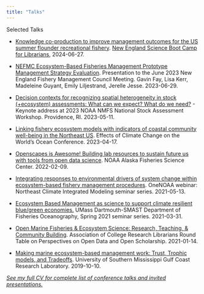 ```yaml
---
title: "Talks"
---
```


Selected Talks

-   [Knowledge co-production to improve management outcomes for the US summer flounder recreational fishery](https://docs.google.com/presentation/d/1ALbwaHBQG5mNmrjWbTJdyvp5RmZcEzxqrelo1ijXSjo/edit?usp=sharing). [New England Science Boot Camp for Librarians](https://sites.google.com/view/nesciboot/), 2024-06-27.

-   [NEFMC Ecosystem-Based Fisheries Management Prototype Management Strategy Evaluation](https://d23h0vhsm26o6d.cloudfront.net/2_Draft-final-Prototype-Management-Evaluation-pMSE-simulation-results-and-output-2nd-mailing_2023-07-06-181333_tsor.pdf). Presentation to the June 2023 New England Fishery Management Council Meeting. Gavin Fay, Lisa Kerr, Madeleine Guyant, Emily Liljestrand, Jerelle Jesse. 2023-06-29.

-   [Decision contexts for recognizing spatial heterogeneity in stock (+ecosystem) assessments: What can we expect? What do we need?](https://docs.google.com/presentation/d/1t4gn-d2UUsS_LjfTiyuOLbgOUCh9dgFDwpfa-wodAhw/edit?usp=sharing) - Keynote address at 2023 NOAA NMFS National Stock Assessment Workshop. Providence, RI. 2023-05-11.

-   [Linking fishery ecosystem models with indicators of coastal community well-being in the Northeast US](https://docs.google.com/presentation/d/1J7Wm80JFRDqEZRMo-gmSjlKMI5YTn6pYtIMYwpYIGY8/edit?usp=sharing). Effects of Climate Change on the World’s Ocean Conference. 2023-04-17.

-   [Openscapes is Awesome! Building lab resources to sustain future us with tools from open data science](https://docs.google.com/presentation/d/1c624mH3md8pQHiP6rJ7HPuhxDLgNB7xvONDZlUM3f64/edit?usp=sharing). NOAA Alaska Fisheries Science Center. 2022-02-09.

-   [Integrating responses to environmental drivers of system change within ecosystem-based fishery management procedures](https://docs.google.com/presentation/d/1sD8pq7I8JFV-cdshfdlf-_z9SgAO4JgSlx4hxGvcZBI/edit?usp=sharing). OneNOAA webinar: Northeast Climate Integrated Modeling seminar series. 2021-05-13.

-   [Ecosystem Based Management as science to support climate resilient blue/green economies.](https://docs.google.com/presentation/d/1c2vbw3mCSNJYx3RJb4kW-FJxKZsRQ_Ju3GDU7OhCsMg/edit#slide=id.p) UMass Dartmouth-SMAST Department of Fisheries Oceanography, Spring 2021 seminar series. 2021-03-31.

-   [Open Marine Fisheries & Ecosystem Science: Research, Teaching, & Community Building](https://docs.google.com/presentation/d/1Y5OcbWccQd7j2RpQIb1qEwX9F-_K-ShP7q-KNIQCNUM/edit?usp=sharing). Association of College Research Librarians Round Table on Perspectives on Open Data and Open Scholarship. 2021-01-14.

-   [Making marine ecosystem-based management work: Trust, Trophic models, and Tradeoffs](https://docs.google.com/presentation/d/1qH2IETyr83qdRN6HV1VpKC-8BlMqlUDn/edit?usp=sharing&ouid=100082783551785338508&rtpof=true&sd=true). University of Southern Mississippi Gulf Coast Research Laboratory. 2019-10-10.

[*See my full CV for complete list of conference talks and invited presentations.*](https://drive.google.com/file/d/1B__XCCz0Xe1gWEFoIW-5ROUE79kBvgTf/view?usp=drive_link)
